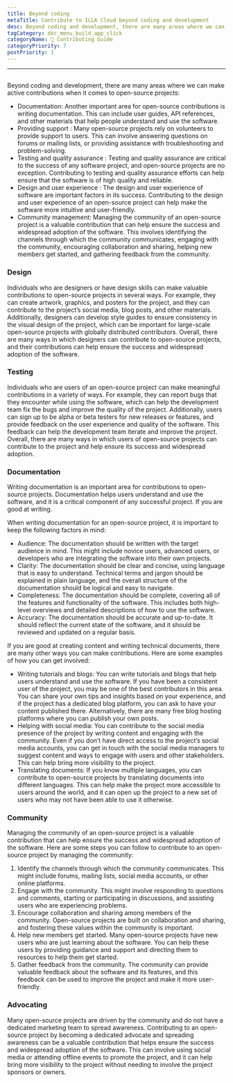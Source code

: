 ```yaml
---
title: Beyond coding
metaTitle: Contribute to ILLA Cloud beyond coding and development
desc: Beyond coding and development, there are many areas where we can make active contributions to ILLA Cloud
tagCategory: doc_menu_build_app_click
categoryName: 📎 Contributing Guide
categoryPriority: 7
postPriority: 1
---
```


* * *

## <h2 hidden>Beyond coding</h2>

Beyond coding and development, there are many areas where we can make active contributions when it comes to open-source projects:

-   Documentation: Another important area for open-source contributions is writing documentation. This can include user guides, API references, and other materials that help people understand and use the software.
-   Providing support : Many open-source projects rely on volunteers to provide support to users. This can involve answering questions on forums or mailing lists, or providing assistance with troubleshooting and problem-solving.
-   Testing and quality assurance : Testing and quality assurance are critical to the success of any software project, and open-source projects are no exception. Contributing to testing and quality assurance efforts can help ensure that the software is of high quality and reliable.
-   Design and user experience : The design and user experience of software are important factors in its success. Contributing to the design and user experience of an open-source project can help make the software more intuitive and user-friendly.
-   Community management: Managing the community of an open-source project is a valuable contribution that can help ensure the success and widespread adoption of the software. This involves identifying the channels through which the community communicates, engaging with the community, encouraging collaboration and sharing, helping new members get started, and gathering feedback from the community.

### [](https://www.illacloud.com/zh-CN/blog/opensource-for-non-developers#design)Design

Individuals who are designers or have design skills can make valuable contributions to open-source projects in several ways. For example, they can create artwork, graphics, and posters for the project, and they can contribute to the project’s social media, blog posts, and other materials. Additionally, designers can develop style guides to ensure consistency in the visual design of the project, which can be important for large-scale open-source projects with globally distributed contributors. Overall, there are many ways in which designers can contribute to open-source projects, and their contributions can help ensure the success and widespread adoption of the software.

### [](https://www.illacloud.com/zh-CN/blog/opensource-for-non-developers#testing)Testing

Individuals who are users of an open-source project can make meaningful contributions in a variety of ways. For example, they can report bugs that they encounter while using the software, which can help the development team fix the bugs and improve the quality of the project. Additionally, users can sign up to be alpha or beta testers for new releases or features, and provide feedback on the user experience and quality of the software. This feedback can help the development team iterate and improve the project. Overall, there are many ways in which users of open-source projects can contribute to the project and help ensure its success and widespread adoption.

### [](https://www.illacloud.com/zh-CN/blog/opensource-for-non-developers#documentation)Documentation

Writing documentation is an important area for contributions to open-source projects. Documentation helps users understand and use the software, and it is a critical component of any successful project. If you are good at writing.

When writing documentation for an open-source project, it is important to keep the following factors in mind:

-   Audience: The documentation should be written with the target audience in mind. This might include novice users, advanced users, or developers who are integrating the software into their own projects.
-   Clarity: The documentation should be clear and concise, using language that is easy to understand. Technical terms and jargon should be explained in plain language, and the overall structure of the documentation should be logical and easy to navigate.
-   Completeness: The documentation should be complete, covering all of the features and functionality of the software. This includes both high-level overviews and detailed descriptions of how to use the software.
-   Accuracy: The documentation should be accurate and up-to-date. It should reflect the current state of the software, and it should be reviewed and updated on a regular basis.

If you are good at creating content and writing technical documents, there are many other ways you can make contributions. Here are some examples of how you can get involved:

-   Writing tutorials and blogs: You can write tutorials and blogs that help users understand and use the software. If you have been a consistent user of the project, you may be one of the best contributors in this area. You can share your own tips and insights based on your experience, and if the project has a dedicated blog platform, you can ask to have your content published there. Alternatively, there are many free blog hosting platforms where you can publish your own posts.
-   Helping with social media: You can contribute to the social media presence of the project by writing content and engaging with the community. Even if you don’t have direct access to the project’s social media accounts, you can get in touch with the social media managers to suggest content and ways to engage with users and other stakeholders. This can help bring more visibility to the project.
-   Translating documents: If you know multiple languages, you can contribute to open-source projects by translating documents into different languages. This can help make the project more accessible to users around the world, and it can open up the project to a new set of users who may not have been able to use it otherwise.

### [](https://www.illacloud.com/zh-CN/blog/opensource-for-non-developers#community)Community

Managing the community of an open-source project is a valuable contribution that can help ensure the success and widespread adoption of the software. Here are some steps you can follow to contribute to an open-source project by managing the community:

1.  Identify the channels through which the community communicates. This might include forums, mailing lists, social media accounts, or other online platforms.
2.  Engage with the community. This might involve responding to questions and comments, starting or participating in discussions, and assisting users who are experiencing problems.
3.  Encourage collaboration and sharing among members of the community. Open-source projects are built on collaboration and sharing, and fostering these values within the community is important.
4.  Help new members get started. Many open-source projects have new users who are just learning about the software. You can help these users by providing guidance and support and directing them to resources to help them get started.
5.  Gather feedback from the community. The community can provide valuable feedback about the software and its features, and this feedback can be used to improve the project and make it more user-friendly.

### [](https://www.illacloud.com/zh-CN/blog/opensource-for-non-developers#advocating)Advocating

Many open-source projects are driven by the community and do not have a dedicated marketing team to spread awareness. Contributing to an open-source project by becoming a dedicated advocate and spreading awareness can be a valuable contribution that helps ensure the success and widespread adoption of the software. This can involve using social media or attending offline events to promote the project, and it can help bring more visibility to the project without needing to involve the project sponsors or owners.
